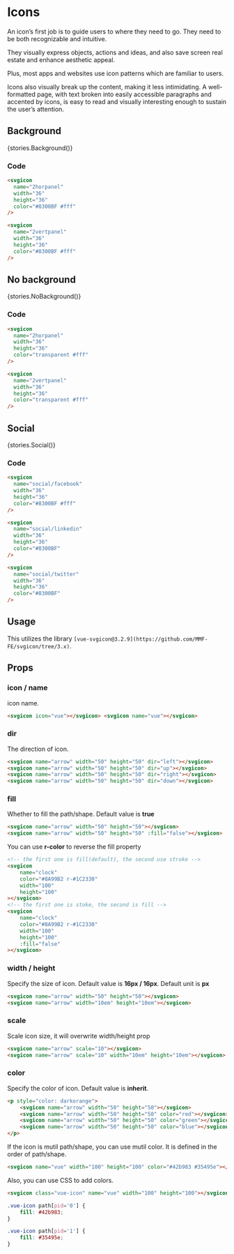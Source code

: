 
<Meta title="Components/Icons" />

# Icons

An icon’s first job is to guide users to where they need to go. They need to be both recognizable and intuitive.

They visually express objects, actions and ideas, and also save screen real estate and enhance aesthetic appeal.

Plus, most apps and websites use icon patterns which are familiar to users.

Icons also visually break up the content, making it less intimidating. A well-formatted page, with text broken into easily accessible paragraphs and accented by icons, is easy to read and visually interesting enough to sustain the user’s attention.

## Background
<Story name='Background' height='60px'>{stories.Background()}</Story>

### Code
```html
<svgicon
  name="2horpanel"
  width="36"
  height="36"
  color="#8300BF #fff"
/>

<svgicon
  name="2vertpanel"
  width="36"
  height="36"
  color="#8300BF #fff"
/>
```

## No background
<Story name='No Background' height='60px'>{stories.NoBackground()}</Story>

### Code
```html
<svgicon
  name="2horpanel"
  width="36"
  height="36"
  color="transparent #fff"
/>

<svgicon
  name="2vertpanel"
  width="36"
  height="36"
  color="transparent #fff"
/>
```

## Social
<Story name='Social' height='60px'>{stories.Social()}</Story>


### Code
```html
<svgicon
  name="social/facebook"
  width="36"
  height="36"
  color="#8300BF #fff"
/>

<svgicon
  name="social/linkedin"
  width="36"
  height="36"
  color="#8300BF"
/>

<svgicon
  name="social/twitter"
  width="36"
  height="36"
  color="#8300BF"
/>
```

## Usage

This utilizes the library `[vue-svgicon@3.2.9](https://github.com/MMF-FE/svgicon/tree/3.x)`.

## Props

### icon / name

icon name.

```html
<svgicon icon="vue"></svgicon> <svgicon name="vue"></svgicon>
```

### dir

The direction of icon.

```html
<svgicon name="arrow" width="50" height="50" dir="left"></svgicon>
<svgicon name="arrow" width="50" height="50" dir="up"></svgicon>
<svgicon name="arrow" width="50" height="50" dir="right"></svgicon>
<svgicon name="arrow" width="50" height="50" dir="down"></svgicon>
```

### fill

Whether to fill the path/shape. Default value is **true**

```html
<svgicon name="arrow" width="50" height="50"></svgicon>
<svgicon name="arrow" width="50" height="50" :fill="false"></svgicon>
```

You can use **r-color** to reverse the fill property

```html
<!-- the first one is fill(default), the second use stroke -->
<svgicon
    name="clock"
    color="#8A99B2 r-#1C2330"
    width="100"
    height="100"
></svgicon>
<!-- the first one is stoke, the second is fill -->
<svgicon
    name="clock"
    color="#8A99B2 r-#1C2330"
    width="100"
    height="100"
    :fill="false"
></svgicon>
```

### width / height

Specify the size of icon. Default value is **16px / 16px**. Default unit is **px**

```html
<svgicon name="arrow" width="50" height="50"></svgicon>
<svgicon name="arrow" width="10em" height="10em"></svgicon>
```

### scale

Scale icon size, it will overwrite width/height prop

```html
<svgicon name="arrow" scale="10"></svgicon>
<svgicon name="arrow" scale="10" width="10em" height="10em"></svgicon>
```

### color

Specify the color of icon. Default value is **inherit**.

```html
<p style="color: darkorange">
    <svgicon name="arrow" width="50" height="50"></svgicon>
    <svgicon name="arrow" width="50" height="50" color="red"></svgicon>
    <svgicon name="arrow" width="50" height="50" color="green"></svgicon>
    <svgicon name="arrow" width="50" height="50" color="blue"></svgicon>
</p>
```

If the icon is mutil path/shape, you can use mutil color. It is defined in the order of path/shape.

```html
<svgicon name="vue" width="100" height="100" color="#42b983 #35495e"></svgicon>
```

Also, you can use CSS to add colors.

```html
<svgicon class="vue-icon" name="vue" width="100" height="100"></svgicon>
```

```css
.vue-icon path[pid='0'] {
    fill: #42b983;
}

.vue-icon path[pid='1'] {
    fill: #35495e;
}
```
